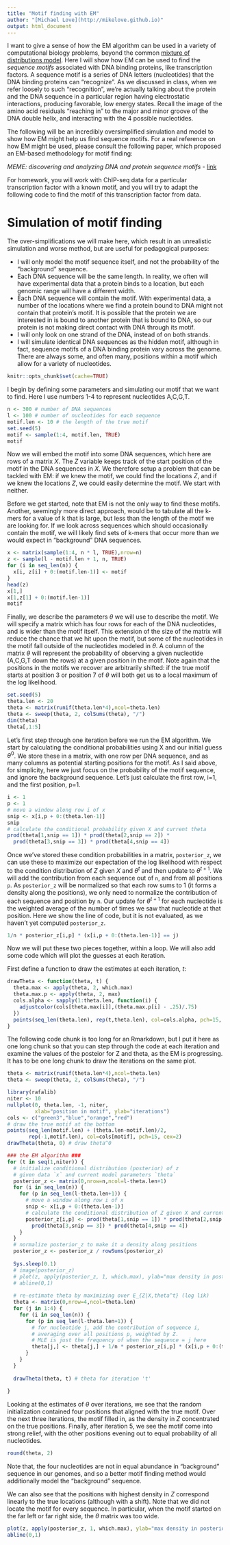 ```yaml
---
title: "Motif finding with EM"
author: "[Michael Love](http://mikelove.github.io)"
output: html_document
---
```


I want to give a sense of how the EM algorithm can be used in a variety of
computational biology problems, beyond the common
[mixture of distributions model](EM.html).
Here I will show how EM can be used to find the *sequence motifs*
associated with DNA binding proteins, like transcription factors. A
sequence motif is a series of DNA letters (nucleotides) that the DNA binding
proteins can "recognize". As we discussed in class, when we refer
loosely to such "recognition", we're actually talking about the
protein and the DNA sequence in a particular region having
electrostatic interactions, producing favorable, low energy states. 
Recall the image of the amino acid residuals "reaching in" to the
major and minor groove of the DNA double helix, and interacting with
the 4 possible nucleotides.

The following will be an incredibly oversimplified simulation and
model to show how EM might help us find sequence motifs. For a real
reference on how EM might be used, please consult the following paper,
which proposed an EM-based methodology for motif finding:

*MEME: discovering and analyzing DNA and protein sequence motifs* -
[link](https://www.ncbi.nlm.nih.gov/pmc/articles/PMC1538909/)

For homework, you will work with ChIP-seq data for a particular
transcription factor with a known motif, and you will try to adapt the
following code to find the motif of this transcription factor from
data.

# Simulation of motif finding

The over-simplifications we will make here, which result in an unrealistic
simulation and worse method, but are useful for pedagogical purposes:

* I will only model the motif sequence itself, and not the
  probability of the "background" sequence.
* Each DNA sequence will be the same length. In reality, we often will
  have experimental data that a protein binds to a location, but each
  genomic range will have a different width.
* Each DNA sequence will contain the motif. With experimental data, a
  number of the locations where we find a protein bound to DNA might
  not contain that protein's motif. It is possible that the protein we
  are interested in is bound to another protein that is bound to DNA,
  so our protein is not making direct contact with DNA through its motif.
* I will only look on one strand of the DNA, instead of on both strands.
* I will simulate identical DNA sequences as the hidden motif,
  although in fact, sequence motifs of a DNA binding protein vary
  across the genome. There are always some, and often many, positions
  within a motif which allow for a variety of nucleotides.

```r
knitr::opts_chunk$set(cache=TRUE)
```

I begin by defining some parameters and simulating our motif that we
want to find. Here I use numbers 1-4 to represent nucleotides A,C,G,T.

```r
n <- 300 # number of DNA sequences
l <- 100 # number of nucleotides for each sequence
motif.len <- 10 # the length of the true motif
set.seed(5)
motif <- sample(1:4, motif.len, TRUE)
motif
```

Now we will embed the motif into some DNA sequences, which here are
rows of a matrix *X*. The *Z* variable keeps track of the start
position of the motif in the DNA sequences in *X*. We therefore setup
a problem that can be tackled with EM: if we knew the motif, we could
find the locations *Z*, and if we knew the locations *Z*, we could
easily determine the motif. We start with neither.

Before we get started, note that EM is not the only way to find these
motifs. Another, seemingly more direct approach, would be to tabulate
all the k-mers for a value of k that is large, but less than the
length of the motif we are looking for. If we look across sequences
which should occasionally contain the motif, we will likely find sets
of k-mers that occur more than we would expect in "background" DNA
sequences. 

```r
x <- matrix(sample(1:4, n * l, TRUE),nrow=n)
z <- sample(l - motif.len + 1, n, TRUE)
for (i in seq_len(n)) {
  x[i, z[i] + 0:(motif.len-1)] <- motif
}
head(z)
x[1,]
x[1,z[1] + 0:(motif.len-1)]
motif
```

Finally, we describe the parameters $\theta$ we will use to describe
the motif. We will specify a matrix which has four rows for each of
the DNA nucleotides, and is wider than the motif itself. This
extension of the size of the matrix will reduce the chance that we
hit upon the motif, but some of the nucleotides in the motif fall
outside of the nucleotides modeled in $\theta$. A column of the matrix
$\theta$ will represent the probability of observing a given
nucleotide (A,C,G,T down the rows) at a given position in the
motif. Note again that the positions in the motifs we recover are
arbitrarily shifted: if the true motif starts at position 3 or
position 7 of $\theta$ will both get us to a local maximum of the log
likelihood. 

```r
set.seed(5)
theta.len <- 20
theta <- matrix(runif(theta.len*4),ncol=theta.len)
theta <- sweep(theta, 2, colSums(theta), "/")
dim(theta)
theta[,1:5]
```

Let's first step through one iteration before we run the EM
algorithm. We start by calculating the conditional probabilities using
X and our initial guess $\theta^0$. We store these in a matrix, with
one row per DNA sequence, and as many columns as potential starting
positions for the motif. As I said above, for simplicity, here we just
focus on the probability of the motif sequence, and ignore the
background sequence. Let's just calculate the first row, i=1, and the
first position, p=1.

```r
i <- 1
p <- 1
# move a window along row i of x
snip <- x[i,p + 0:(theta.len-1)]
snip
# calculate the conditional probability given X and current theta
prod(theta[1,snip == 1]) * prod(theta[2,snip == 2]) *
  prod(theta[3,snip == 3]) * prod(theta[4,snip == 4])
```

Once we've stored these condition probabilities in a matrix, `posterior_z`,
we can use these to maximize our expectation of the log
likelihood with respect to the condition distribution of *Z* given *X* and $\theta^t$ 
and then update to $\theta^{t+1}$. We will add the contribution from each
sequence out of `n`, and from all positions `p`. As `posterior_z` will be
normalized so that each row sums to 1 (it forms a density along the
positions), we only need to normalize the contribution of each
sequence and position by `n`. Our update for $\theta^{t+1}$ for each
nucleotide is the weighted average of the number of times we saw that
nucleotide at that position. Here we show the line of code, but it is
not evaluated, as we haven't yet computed `posterior_z`.

```r
1/n * posterior_z[i,p] * (x[i,p + 0:(theta.len-1)] == j)
```

Now we will put these two pieces together, within a loop. We will also add some
code which will plot the guesses at each iteration.

First define a function to draw the estimates at each iteration, *t*:

```r
drawTheta <- function(theta, t) {
  theta.max <- apply(theta, 2, which.max)
  theta.max.p <- apply(theta, 2, max)
  cols.alpha <- sapply(1:theta.len, function(i) {
    adjustcolor(cols[theta.max[i]],(theta.max.p[i] - .25)/.75)
  })
  points(seq_len(theta.len), rep(t,theta.len), col=cols.alpha, pch=15, cex=2)
}
```

The following code chunk is too long for an Rmarkdown, but I put it here as
one long chunk so that you can step through the code at each iteration
and examine the values of the posteior for Z and theta, 
as the EM is progressing. It has to be one long chunk to draw the 
iterations on the same plot.

```r
theta <- matrix(runif(theta.len*4),ncol=theta.len)
theta <- sweep(theta, 2, colSums(theta), "/")

library(rafalib)
niter <- 10
nullplot(0, theta.len, -1, niter,
         xlab="position in motif", ylab="iterations")
cols <- c("green3","blue","orange","red")
# draw the true motif at the bottom
points(seq_len(motif.len) + (theta.len-motif.len)/2, 
       rep(-1,motif.len), col=cols[motif], pch=15, cex=2)
drawTheta(theta, 0) # draw theta^0

### the EM algorithm ###
for (t in seq(1,niter)) {
  # initialize conditional distribution (posterior) of z
  # given data `x` and current model parameters `theta`
  posterior_z <- matrix(0,nrow=n,ncol=l-theta.len+1)
  for (i in seq_len(n)) {
    for (p in seq_len(l-theta.len+1)) {
      # move a window along row i of x
      snip <- x[i,p + 0:(theta.len-1)]
      # calculate the conditional distribution of Z given X and current theta
      posterior_z[i,p] <- prod(theta[1,snip == 1]) * prod(theta[2,snip == 2]) *
        prod(theta[3,snip == 3]) * prod(theta[4,snip == 4])
    }
  }
  # normalize posterior_z to make it a density along positions
  posterior_z <- posterior_z / rowSums(posterior_z)
  
  Sys.sleep(0.1)
  # image(posterior_z)
  # plot(z, apply(posterior_z, 1, which.max), ylab="max density in posterior_z")
  # abline(0,1)
  
  # re-estimate theta by maximizing over E_{Z|X,theta^t} (log lik)
  theta <- matrix(0,nrow=4,ncol=theta.len)
  for (j in 1:4) {
    for (i in seq_len(n)) {
      for (p in seq_len(l-theta.len+1)) {
        # for nucleotide j, add the contribution of sequence i,
        # averaging over all positions p, weighted by Z.
        # MLE is just the frequency of when the sequence = j here
        theta[j,] <- theta[j,] + 1/n * posterior_z[i,p] * (x[i,p + 0:(theta.len-1)] == j)
      }
    }
  }
  
  drawTheta(theta, t) # theta for iteration 't'
  
}
```

Looking at the estimates of $\theta$ over iterations, we see that the
random initialization contained four positions that aligned with the
true motif. Over the next three iterations, the motif filled in, as
the density in *Z* concentrated on the true positions. Finally, after
iteration 5, we see the motif come into strong relief, with the other
positions evening out to equal probability of all nucleotides.

```r
round(theta, 2)
```

Note that, the four nucleotides are not in equal abundance in
"background" sequence in our genomes, and so a better motif finding
method would additionally model the "background" sequence.

We can also see that the positions with highest density in *Z*
correspond linearly to the true locations (although with a shift).
Note that we did not locate the motif for every sequence. In
particular, when the motif started on the far left or far right side,
the $\theta$ matrix was too wide.

```r
plot(z, apply(posterior_z, 1, which.max), ylab="max density in posterior_z")
abline(0,1)
```
